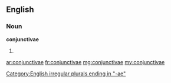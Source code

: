 ==English==

===Noun===
'''conjunctivae'''

# {{plural of|conjunctiva}}

[[Category:English irregular plurals ending in "-ae"]]

[[ar:conjunctivae]]
[[fr:conjunctivae]]
[[mg:conjunctivae]]
[[my:conjunctivae]]